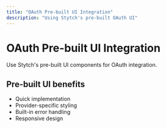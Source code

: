 ```yaml
---
title: "OAuth Pre-built UI Integration"
description: "Using Stytch's pre-built OAuth UI"
---
```


# OAuth Pre-built UI Integration

Use Stytch's pre-built UI components for OAuth integration.

## Pre-built UI benefits

- Quick implementation
- Provider-specific styling
- Built-in error handling
- Responsive design
